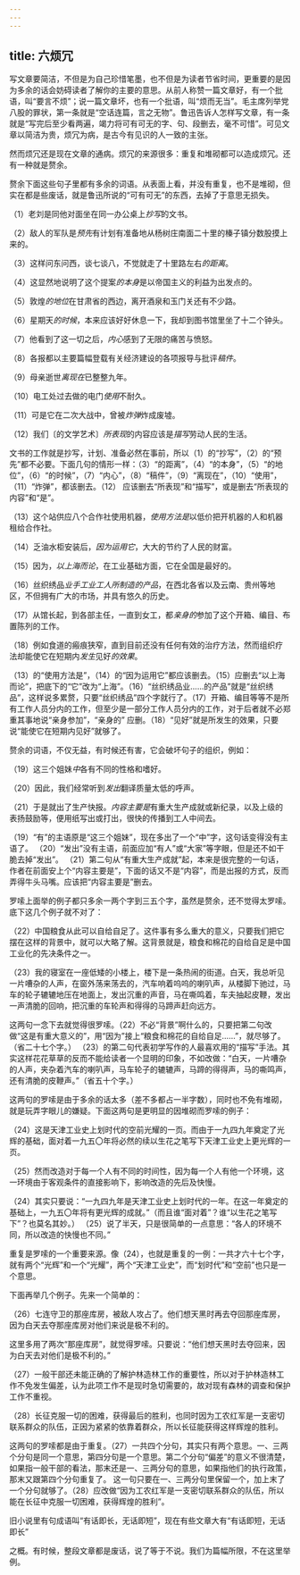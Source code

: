 ```yaml
---
---
---
```

title: 六烦冗
---



写文章要简洁，不但是为自己珍惜笔墨，也不但是为读者节省时间，更重要的是因为多余的话会妨碍读者了解你的主要的意思。从前人称赞一篇文章好，有一个批语，叫“要言不烦”；说一篇文章坏，也有一个批语，叫“烦而无当”。毛主席列举党八股的罪状，第一条就是“空话连篇，言之无物”。鲁迅告诉人怎样写文章，有一条就是“写完后至少看两遍，竭力将可有可无的字、句、段删去，毫不可惜”。可见文章以简洁为贵，烦冗为病，是古今有见识的人一致的主张。

然而烦冗还是现在文章的通病。烦冗的来源很多：重复和堆砌都可以造成烦冗。还有一种就是赘余。

赘余下面这些句子里都有多余的词语。从表面上看，并没有重复，也不是堆砌，但实在都是些废话，就是鲁迅所说的“可有可无”的东西，去掉了于意思无损失。

（1）老刘是同他对面坐在同一办公桌上*抄写*的文书。

（2）敌人的军队是*预先*有计划有准备地从杨树庄南面二十里的榛子镇分数股摸上来的。


（3）这样问东问西，谈七谈八，不觉就走了十里路左右*的距离*。

（4）这显然地说明了这个提案*的本身*是以帝国主义的利益为出发点的。

（5）敦煌*的地位*在甘肃省的西边，离开酒泉和玉门关还有不少路。

（6）星期天*的时候*，本来应该好好休息一下，我却到图书馆里坐了十二个钟头。

（7）他看到了这一切之后，*内心*感到了无限的痛苦与愤怒。

（8）各报都以主要篇幅登载有关经济建设的各项报导与批评*稿件*。

（9）母亲逝世*离现在*已整整九年。

（10）电工处过去做的电门*使用*不耐久。

（11）可是它在二次大战中，曾被*炸弹*炸成废墟。

（12）我们〔的文学艺术〕*所表现*的内容应该是*描写*劳动人民的生活。

文书的工作就是抄写，计划、准备必然在事前，所以（1）的“抄写”，（2）的“预先”都不必要。下面几句的情形一样：（3）“的距离”，（4）“的本身”，（5）“的地位”，（6）“的时候”，（7）“内心”，（8）“稿件”，（9）“离现在”，（10）“使用”，（11）“炸弹”，都该删去。（12）
应该删去“所表现”和“描写”，或是删去“所表现的内容”和“是”。

（13）这个站供应八个合作社使用机器，*使用方法是*以低价把开机器的人和机器租给合作社。

（14）乏油水柜安装后，*因为运用它*，大大的节约了人民的财富。

（15）因为，*以上海而论*，在工业基础方面，它在全国是最好的。

（16）丝织绣品*业手工业工人所制造的产品*，在西北各省以及云南、贵州等地区，不但拥有广大的市场，并具有悠久的历史。

（17）从馆长起，到各部主任，一直到女工，都*亲身的*参加了这个开箱、编目、布置陈列的工作。

（18）例如食道的瘢痕狭窄，直到目前还没有任何有效的治疗方法，然而组织疗法却能使它在短期内*发生*见好*的效果*。

（13）的“使用方法是”，（14）的“因为运用它”都应该删去。（15）应删去“以上海而论”，把底下的“它”改为“上海”。（16）“丝织绣品业……的产品”就是“丝织绣品”，这样说多累赘，只要“丝织绣品”四个字就行了。（17）开箱、编目等等不是所有工作人员分内的工作，但至少是一部分工作人员分内的工作，对于后者就不必郑重其事地说“亲身参加”，“亲身的”
应删。（18）“见好”就是所发生的效果，只要说“能使它在短期内见好”就够了。

赘余的词语，不仅无益，有时候还有害，它会破坏句子的组织，例如：

（19）这三个姐妹*中*各有不同的性格和嗜好。


（20）因此，我们经常听到*发出*翻译质量太低的呼声。

（21）于是就出了生产快报。*内容主要是*有重大生产成就或新纪录，以及上级的表扬鼓励等，便用纸写出或打出，很快的传播到工人中间去。

（19）“有”的主语原是“这三个姐妹”，现在多出了一个“中”字，这句话变得没有主语了。
（20）“发出”没有主语，前面应加“有人”或“大家”等字眼，但是还不如干脆去掉“发出”。
（21）第二句从“有重大生产成就”起，本来是很完整的一句话，作者在前面安上个“内容主要是”，下面的话又不是“内容”，而是出报的方式，反而弄得牛头马嘴。应该把“内容主要是”删去。

罗嗦上面举的例子都只多余一两个字到三五个字，虽然是赘余，还不觉得太罗嗦。底下这几个例子就不对了：

（22）中国粮食从此可以自给自足了。这件事有多么重大的意义，只要我们把它摆在这样的背景中，就可以大略了解。这背景就是，粮食和棉花的自给自足是中国工业化的先决条件之一。

（23）我的寝室在一座低矮的小楼上，楼下是一条热闹的街道。白天，我总听见一片嘈杂的人声，在窗外荡来荡去的，汽车响着呜呜的喇叭声，从楼脚下驰过，马车的轮子辘辘地压在地面上，发出沉重的声音，马在嘶鸣着，车夫抽起皮鞭，发出一声清脆的回响，把沉重的车轮声和得得的马蹄声赶向远方。

这两句一念下去就觉得很罗嗦。（22）不必“背景”啊什么的，只要把第二句改做“这是有重大意义的”，用“因为”接上“粮食和棉花的自给自足……”，就尽够了。（省二十七个字。）
（23）的第二句代表初学写作的人最喜欢用的“描写”手法。其实这样花花草草的反而不能给读者一个显明的印象，不如改做：“白天，一片嘈杂的人声，夹杂着汽车的喇叭声，马车轮子的辘辘声，马蹄的得得声，马的嘶鸣声，还有清脆的皮鞭声。”（省五十个字。）

这两句的罗嗦是由于多余的话太多（差不多都占一半字数），同时也不免有堆砌，就是玩弄字眼儿的嫌疑。下面这两句是更明显的因堆砌而罗嗦的例子：

（24）这是天津工业史上划时代的空前光耀的一页。而由于一九四九年奠定了光辉的基础，面对着一九五〇年将必然的续以生花之笔写下天津工业史上更光辉的一页。

（25）然而改造对于每一个人有不同的时间性，因为每一个人有他一个环境，这一环境由于客观条件的直接影响下，影响改造的先后及快慢。

（24）其实只要说：“一九四九年是天津工业史上划时代的一年。在这一年奠定的基础上，一九五〇年将有更光辉的成就。”（而且谁“面对着”？谁“以生花之笔写下”？也莫名其妙。）
（25）说了半天，只是很简单的一点意思：“各人的环境不同，所以改造的快慢也不同。”

重复是罗嗦的一个重要来源。像（24），也就是重复的一例：一共才六十七个字，就有两个“光辉”和一个“光耀”，两个“天津工业史”，而“划时代”和“空前”也只是一个意思。

下面再举几个例子。先来一个简单的：


（26）七连守卫的那座库房，被敌人攻占了。他们想天黑时再去夺回那座库房，因为白天去夺那座库房对他们来说是极不利的。

这里多用了两次“那座库房”，就觉得罗嗦。只要说：“他们想天黑时去夺回来，因为白天去对他们是极不利的。”

（27）一般干部还未能正确的了解护林造林工作的重要性，所以对于护林造林工作不免发生偏差，认为此项工作不是现时急切需要的，故对现有森林的调查和保护工作不重视。

（28）长征克服一切的困难，获得最后的胜利，也同时因为工农红军是一支密切联系群众的队伍，正因为紧紧的依靠着群众，所以长征能获得这样辉煌的胜利。

这两句的罗嗦都是由于重复。（27）一共四个分句，其实只有两个意思。一、三两个分句是同一个意思，第四分句是一个意思。第二个分句“偏差”的意义不很清楚，如果指一般干部的看法，那末还是一、三两分句的意思，如果指他们的执行政策，那末又跟第四个分句重复了。
这一句只要在一、三两分句里保留一个，加上末了一个分句就够了。（28）应改做“因为工农红军是一支密切联系群众的队伍，所以能在长征中克服一切困难，获得辉煌的胜利”。

旧小说里有句成语叫“有话即长，无话即短”，现在有些文章大有“有话即短，无话即长”

之概。有时候，整段文章都是废话，说了等于不说。我们为篇幅所限，不在这里举例。